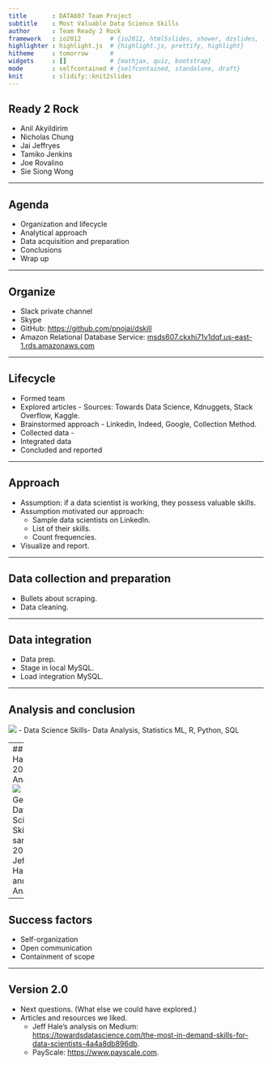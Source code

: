 ```yaml
---
title       : DATA607 Team Project
subtitle    : Most Valuable Data Science Skills
author      : Team Ready 2 Rock
framework   : io2012        # {io2012, html5slides, shower, dzslides, ...}
highlighter : highlight.js  # {highlight.js, prettify, highlight}
hitheme     : tomorrow      # 
widgets     : []            # {mathjax, quiz, bootstrap}
mode        : selfcontained # {selfcontained, standalone, draft}
knit        : slidify::knit2slides
---
```


<style>
.title-slide {
  background-color: #FFFFFF; /* #EDE0CF; ; #CA9F9D*/
}
</style>

## Ready 2 Rock
- Anil Akyildirim
- Nicholas Chung
- Jai Jeffryes
- Tamiko Jenkins
- Joe Rovalino
- Sie Siong Wong

--- 

## Agenda
- Organization and lifecycle
- Analytical approach
- Data acquisition and preparation
- Conclusions
- Wrap up

---

## Organize

- Slack private channel
- Skype
- GitHub: [https://github.com/pnojai/dskill](https://github.com/pnojai/dskill)
- Amazon Relational Database Service: [msds607.ckxhi71v1dqf.us-east-1.rds.amazonaws.com](msds607.ckxhi71v1dqf.us-east-1.rds.amazonaws.com)

--- 

## Lifecycle
- Formed team
- Explored articles - Sources: Towards Data Science, Kdnuggets, Stack Overflow, Kaggle.
- Brainstormed approach - Linkedin, Indeed, Google, Collection Method. 
- Collected data - 
- Integrated data
- Concluded and reported

--- 

## Approach
- Assumption: if a data scientist is working, they possess valuable skills.
- Assumption motivated our approach:
  - Sample data scientists on LinkedIn.
  - List of their skills.
  - Count frequencies.
- Visualize and report.

---

## Data collection and preparation
- Bullets about scraping.
- Data cleaning.

--- 

## Data integration
- Data prep.
- Stage in local MySQL.
- Load integration MySQL.

--- 

## Analysis and conclusion
![](http://airlocked50.com/wp-content/uploads/2019/10/2019-Bar-Plot.jpg)
- Data Science Skills- Data Analysis, Statistics ML, R, Python, SQL

---
## Jeff Hale 2018 Analysis
![](http://airlocked50.com/wp-content/uploads/2019/10/2018-Bar-Plot.jpg)
- Top General Data Science Skills are same for 2018 Jeff Hale's and our Analysis.

--- 

## Success factors
- Self-organization
- Open communication
- Containment of scope

---

## Version 2.0
- Next questions. (What else we could have explored.)
- Articles and resources we liked.
  - Jeff Hale's analysis on Medium: [https://towardsdatascience.com/the-most-in-demand-skills-for-data-scientists-4a4a8db896db](https://towardsdatascience.com/the-most-in-demand-skills-for-data-scientists-4a4a8db896db).
  - PayScale: [https://www.payscale.com](https://www.payscale.com).